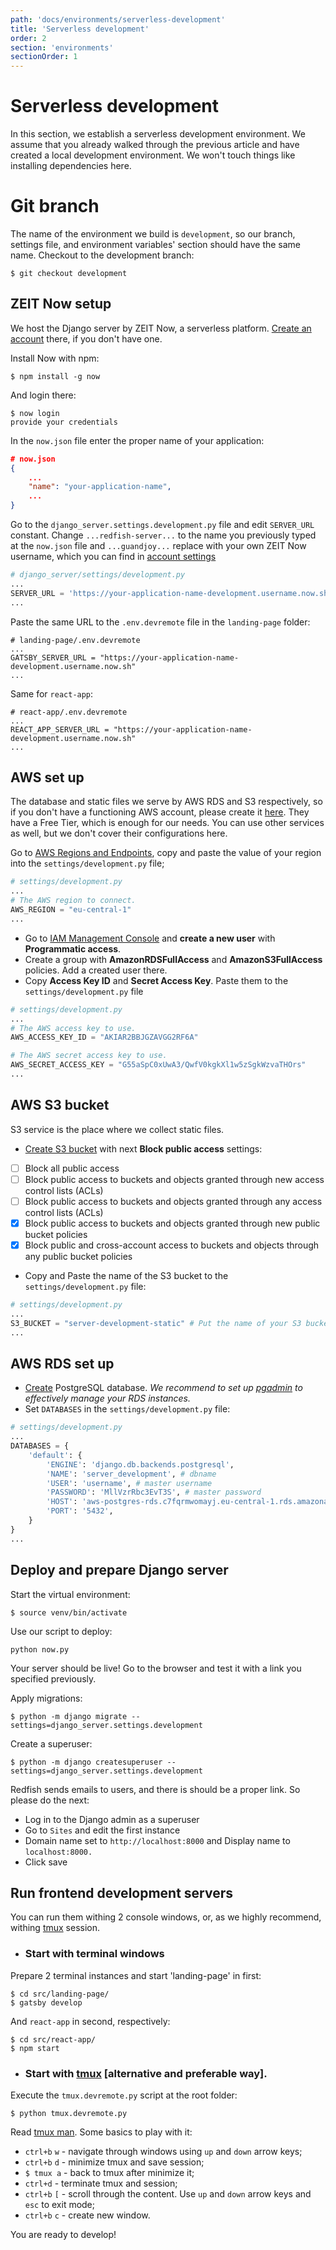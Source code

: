 ```yaml
---
path: 'docs/environments/serverless-development'
title: 'Serverless development'
order: 2
section: 'environments'
sectionOrder: 1
---
```


# Serverless development

In this section, we establish a serverless development environment. We assume that you already walked through the previous article and have created a local development environment. We won't touch things like installing dependencies here.

# Git branch

The name of the environment we build is `development`, so our branch, settings file, and environment variables' section should have the same name. Checkout to the development branch:

```shell
$ git checkout development
```

## ZEIT Now setup

We host the Django server by ZEIT Now, a serverless platform. [Create an account](https://zeit.co/) there, if you don't have one.

Install Now with npm:

```shell
$ npm install -g now
```

And login there:

```shell
$ now login
provide your credentials
```

In the `now.json` file enter the proper name of your application:

```json
# now.json
{
    ...
    "name": "your-application-name",
    ...
}
```

Go to the `django_server.settings.development.py` file and edit `SERVER_URL` constant. Change `...redfish-server...` to the name you previously typed at the `now.json` file and `...guandjoy...` replace with your own ZEIT Now username, which you can find in [account settings](https://zeit.co/account)

```python
# django_server/settings/development.py
...
SERVER_URL = 'https://your-application-name-development.username.now.sh'
...
```

Paste the same URL to the `.env.devremote` file in the `landing-page` folder:

```shell
# landing-page/.env.devremote
...
GATSBY_SERVER_URL = "https://your-application-name-development.username.now.sh"
...
```

Same for `react-app`:

```shell
# react-app/.env.devremote
...
REACT_APP_SERVER_URL = "https://your-application-name-development.username.now.sh"
...
```

## AWS set up

The database and static files we serve by AWS RDS and S3 respectively, so if you don't have a functioning AWS account, please create it [here](https://aws.amazon.com/). They have a Free Tier, which is enough for our needs. You can use other services as well, but we don't cover their configurations here.

Go to [AWS Regions and Endpoints](https://docs.aws.amazon.com/general/latest/gr/rande.html), copy and paste the value of your region into the `settings/development.py` file;

```python
# settings/development.py
...
# The AWS region to connect.
AWS_REGION = "eu-central-1"
...
```

- Go to [IAM Management Console](https://console.aws.amazon.com/iam/home?#/users) and **create a new user** with **Programmatic access**.
- Create a group with **AmazonRDSFullAccess** and **AmazonS3FullAccess** policies. Add a created user there.
- Copy **Access Key ID** and **Secret Access Key**. Paste them to the `settings/development.py` file

```python
# settings/development.py
...
# The AWS access key to use.
AWS_ACCESS_KEY_ID = "AKIAR2BBJGZAVGG2RF6A"

# The AWS secret access key to use.
AWS_SECRET_ACCESS_KEY = "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"
...
```

## AWS S3 bucket

S3 service is the place where we collect static files. <br/>

- [Create S3 bucket](https://s3.console.aws.amazon.com/s3/) with next **Block public access** settings:

* [ ] Block all public access
* [ ] Block public access to buckets and objects granted through new access control lists (ACLs)
* [ ] Block public access to buckets and objects granted through any access control lists (ACLs)
* [x] Block public access to buckets and objects granted through new public bucket policies
* [x] Block public and cross-account access to buckets and objects through any public bucket policies

- Copy and Paste the name of the S3 bucket to the `settings/development.py` file:

```python
# settings/development.py
...
S3_BUCKET = "server-development-static" # Put the name of your S3 bucket here
...
```

## AWS RDS set up

- [Create](https://console.aws.amazon.com/rds/home) PostgreSQL database. _We recommend to set up [pgadmin](https://www.pgadmin.org/) to effectively manage your RDS instances._
- Set `DATABASES` in the `settings/development.py` file:

```python
# settings/development.py
...
DATABASES = {
    'default': {
        'ENGINE': 'django.db.backends.postgresql',
        'NAME': 'server_development', # dbname
        'USER': 'username', # master username
        'PASSWORD': 'MllVzrRbc3EvT3S', # master password
        'HOST': 'aws-postgres-rds.c7fqrmwomayj.eu-central-1.rds.amazonaws.com', # Endpoint
        'PORT': '5432',
    }
}
...
```

## Deploy and prepare Django server

Start the virtual environment:

```shell
$ source venv/bin/activate
```

Use our script to deploy:

```shell
python now.py
```

Your server should be live! Go to the browser and test it with a link you specified previously.

Apply migrations:

```shell
$ python -m django migrate --settings=django_server.settings.development
```

Create a superuser:

```shell
$ python -m django createsuperuser --settings=django_server.settings.development
```

Redfish sends emails to users, and there is should be a proper link. So please do the next:

- Log in to the Django admin as a superuser
- Go to `Sites` and edit the first instance
- Domain name set to `http://localhost:8000` and Display name to `localhost:8000.`
- Click save

## Run frontend development servers

You can run them withing 2 console windows, or, as we highly recommend, withing [tmux](https://github.com/tmux/tmux/blob/master/.github/README.md) session.

- ### Start with terminal windows

Prepare 2 terminal instances and start 'landing-page' in first:

```shell
$ cd src/landing-page/
$ gatsby develop
```

And `react-app` in second, respectively:

```shell
$ cd src/react-app/
$ npm start
```

- ### Start with [tmux](https://github.com/tmux/tmux/blob/master/.github/README.md) [alternative and preferable way].

Execute the `tmux.devremote.py` script at the root folder:

```shell
$ python tmux.devremote.py
```

Read [tmux man](http://man.openbsd.org/OpenBSD-current/man1/tmux.1). Some basics to play with it:

- `ctrl+b` `w` - navigate through windows using `up` and `down` arrow keys;
- `ctrl+b` `d` - minimize tmux and save session;
- `$ tmux a` - back to tmux after minimize it;
- `ctrl+d` - terminate tmux and session;
- `ctrl+b` `[` - scroll through the content. Use `up` and `down` arrow keys and `esc` to exit mode;
- `ctrl+b` `c` - create new window.

You are ready to develop!
